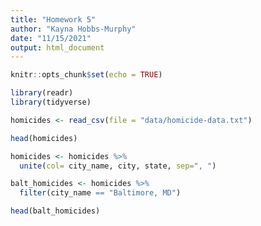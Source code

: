 ```yaml
---
title: "Homework 5"
author: "Kayna Hobbs-Murphy"
date: "11/15/2021"
output: html_document
---
```


```r
knitr::opts_chunk$set(echo = TRUE)
```

```r
library(readr)
library(tidyverse)
```


```r
homicides <- read_csv(file = "data/homicide-data.txt")
```
```r
head(homicides)
```

```r
homicides <- homicides %>% 
  unite(col= city_name, city, state, sep=", ") 
```

```r
balt_homicides <- homicides %>% 
  filter(city_name == "Baltimore, MD")

head(balt_homicides)
```


